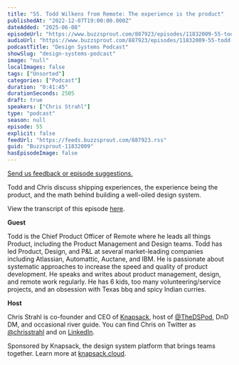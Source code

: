 ```yaml
---
title: "55. Todd Wilkens from Remote: The experience is the product"
publishedAt: "2022-12-07T19:00:00.000Z"
dateAdded: "2025-06-08"
episodeUrl: "https://www.buzzsprout.com/887923/episodes/11832009-55-todd-wilkens-from-remote-the-experience-is-the-product.mp3"
audioUrl: "https://www.buzzsprout.com/887923/episodes/11832009-55-todd-wilkens-from-remote-the-experience-is-the-product.mp3"
podcastTitle: "Design Systems Podcast"
showSlug: "design-systems-podcast"
image: "null"
localImages: false
tags: ["Unsorted"]
categories: ["Podcast"]
duration: "0:41:45"
durationSeconds: 2505
draft: true
speakers: ["Chris Strahl"]
type: "podcast"
season: null
episode: 55
explicit: false
feedUrl: "https://feeds.buzzsprout.com/887923.rss"
guid: "Buzzsprout-11832009"
hasEpisodeImage: false
---
```

[Send us feedback or episode suggestions.](https://www.buzzsprout.com/twilio/text_messages/887923/open_sms)

Todd and Chris discuss shipping experiences, the experience being the product, and the math behind building a well-oiled design system. 

View the transcript of this episode [here](https://docs.google.com/document/d/1VMQV-9kyxquyReTMcvtYl7q2rza1FOup/edit).

**Guest**

Todd is the Chief Product Officer of Remote where he leads all things Product, including the Product Management and Design teams. Todd has led Product, Design, and P&L at several market-leading companies including Atlassian, Automattic, Auctane, and IBM. He is passionate about systematic approaches to increase the speed and quality of product development. He speaks and writes about product management, design, and remote work regularly. He has 6 kids, too many volunteering/service projects, and an obsession with Texas bbq and spicy Indian curries.

**Host**

Chris Strahl is co-founder and CEO of [Knapsack](https://www.knapsack.cloud/), host of [@TheDSPod](https://twitter.com/thedspod), DnD DM, and occasional river guide. You can find Chris on Twitter as [@chrisstrahl](https://twitter.com/chrisstrahl) and on [LinkedIn](https://www.linkedin.com/in/chrisstrahl/).

Sponsored by Knapsack, the design system platform that brings teams together. Learn more at [knapsack.cloud](https://www.knapsack.cloud/?utm_source=podcast).

